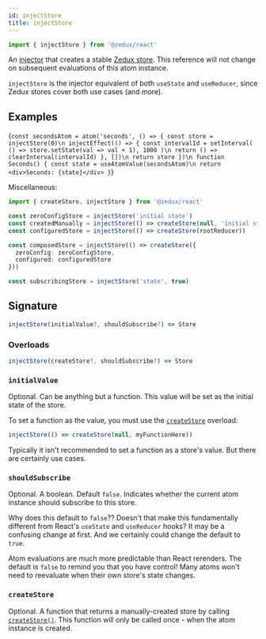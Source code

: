 ```yaml
---
id: injectStore
title: injectStore
---
```



```ts
import { injectStore } from '@zedux/react'
```

An [injector](../glossary#injector) that creates a stable [Zedux store](../classes/Store). This reference will not change on subsequent evaluations of this atom instance.

`injectStore` is the injector equivalent of both `useState` and `useReducer`, since Zedux stores cover both use cases (and more).

## Examples

<LiveEditor resultVar="Seconds">{`
const secondsAtom = atom('seconds', () => {
  const store = injectStore(0)\n
  injectEffect(() => {
    const intervalId = setInterval(
      () => store.setState(val => val + 1),
      1000
    )\n
    return () => clearInterval(intervalId)
  }, [])\n
  return store
})\n
function Seconds() {
  const state = useAtomValue(secondsAtom)\n
  return <div>Seconds: {state}</div>
}
`}</LiveEditor>

Miscellaneous:

```ts
import { createStore, injectStore } from '@zedux/react'

const zeroConfigStore = injectStore('initial state')
const createdManually = injectStore(() => createStore(null, 'initial state'))
const configuredStore = injectStore(() => createStore(rootReducer))

const composedStore = injectStore(() => createStore({
  zeroConfig: zeroConfigStore,
  configured: configuredStore
}))

const subscribingStore = injectStore('state', true)
```

## Signature

```ts
injectStore(initialValue?, shouldSubscribe?) => Store
```

### Overloads

```ts
injectStore(createStore?, shouldSubscribe?) => Store
```

### `initialValue`

Optional. Can be anything but a function. This value will be set as the initial state of the store.

To set a function as the value, you must use the [`createStore`](#createstore) overload:

```ts
injectStore(() => createStore(null, myFunctionHere))
```

Typically it isn't recommended to set a function as a store's value. But there are certainly use cases.

### `shouldSubscribe`

Optional. A boolean. Default `false`. Indicates whether the current atom instance should subscribe to this store.

Why does this default to `false`?? Doesn't that make this fundamentally different from React's `useState` and `useReducer` hooks? It may be a confusing change at first. And we certainly could change the default to `true`.

Atom evaluations are much more predictable than React rerenders. The default is `false` to remind you that you have control! Many atoms won't need to reevaluate when their own store's state changes.

### `createStore`

Optional. A function that returns a manually-created store by calling [`createStore()`](../factories/createStore). This function will only be called once - when the atom instance is created.
